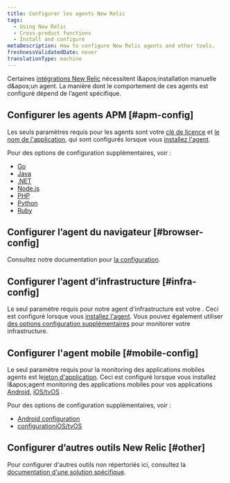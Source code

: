 ```yaml
---
title: Configurer les agents New Relic
tags:
  - Using New Relic
  - Cross-product functions
  - Install and configure
metaDescription: How to configure New Relic agents and other tools.
freshnessValidatedDate: never
translationType: machine
---
```


Certaines [intégrations New Relic](https://newrelic.com/instant-observability/) nécessitent l&amp;apos;installation manuelle d&amp;apos;un agent. La manière dont le comportement de ces agents est configuré dépend de l’agent spécifique.

## Configurer les agents APM [#apm-config]

Les seuls paramètres requis pour les agents <InlinePopover type="apm" />sont votre [clé de licence](/docs/apis/intro-apis/new-relic-api-keys/#ingest-license-key) et [le nom de l&apos;application](/docs/apm/new-relic-apm/installation-configuration/name-your-application), qui sont configurés lorsque vous [installez l&apos;agent](/docs/agents/manage-apm-agents/installation/install-agent).

Pour des options de configuration supplémentaires, voir :

* [Go](/docs/agents/go-agent/instrumentation/go-agent-configuration)
* [Java](/docs/agents/java-agent/configuration/java-agent-configuration-config-file)
* [.NET](/docs/agents/net-agent/installation-configuration/net-agent-configuration)
* [Node.js](/docs/agents/nodejs-agent/installation-configuration/nodejs-agent-configuration)
* [PHP](/docs/agents/php-agent/configuration/php-agent-configuration)
* [Python](/docs/agents/python-agent/installation-configuration/python-agent-configuration)
* [Ruby](/docs/agents/ruby-agent/installation-configuration/ruby-agent-configuration)

## Configurer l’agent du navigateur [#browser-config]

Consultez notre documentation pour [la configuration<InlinePopover type="browser" />](/docs/browser/new-relic-browser/configuration).

## Configurer l’agent d’infrastructure [#infra-config]

Le seul paramètre requis pour notre agent d&apos;infrastructure est votre <InlinePopover type="licenseKey" />. Ceci est configuré lorsque vous [installez l&apos;agent](/docs/agents/manage-apm-agents/installation/install-agent). Vous pouvez également utiliser [des options configuration supplémentaires](/docs/infrastructure/new-relic-infrastructure/configuration/configure-infrastructure-agent) pour monitorer votre infrastructure.

## Configurer l&apos;agent mobile [#mobile-config]

Le seul paramètre requis pour la monitoring des applications mobiles agents est le[jeton d&apos;application](/docs/mobile-monitoring/new-relic-mobile/maintenance/viewing-your-application-token). Ceci est configuré lorsque vous installez l&amp;apos;agent monitoring des applications mobiles pour vos applications [Android](/docs/mobile-monitoring/new-relic-mobile-android/get-started/introduction-new-relic-mobile-android), [iOS/tvOS](/docs/mobile-monitoring/new-relic-mobile-ios/get-started/introduction-new-relic-mobile-ios) .

Pour des options de configuration supplémentaires, voir :

* [Android configuration](/docs/mobile-monitoring/new-relic-mobile-android/api-guides/android-agent-configuration-feature-flags)
* [configurationiOS/tvOS](/docs/mobile-monitoring/new-relic-mobile-ios/api-guides/ios-agent-configuration-feature-flags)

## Configurer d’autres outils New Relic [#other]

Pour configurer d&apos;autres outils non répertoriés ici, consultez la [documentation d&apos;une solution spécifique](https://newrelic.com/instant-observability/).